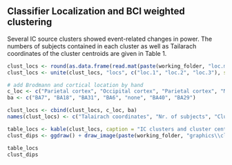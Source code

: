 ## Classifier Localization and BCI weighted clustering

Several IC source clusters showed event-related changes in power. The numbers of subjects contained in each cluster as well as Tailarach coordinates of the cluster centroids are given in Table 1.

```r

clust_locs <- round(as.data.frame(read.mat(paste(working_folder, "loc.mat", sep = ""))),0)
clust_locs <- unite(clust_locs, "locs", c("loc.1", "loc.2", "loc.3"), sep = ", ")

# add Brodmann and cortical location by hand
c_loc <- c("Parietal cortex", "Occipital cortex", "Parietal cortex", "Medial Frontal Gyrus", "WM", "Inferior Parietal cortex", "Posterior cingulate")
ba <- c("BA7", "BA18", "BA31", "BA6", "none", "BA40", "BA29")

clust_locs <- cbind(clust_locs, c_loc, ba)
names(clust_locs) <- c("Talairach coordinates", "Nr. of subjects", "Cluster", "Cortical location", "Brodmann area")

table_locs <- kable(clust_locs, caption = "IC clusters and cluster centroid locations")
clust_dips <- ggdraw() + draw_image(paste(working_folder, "graphics\\cluster_dipoles.png", sep = ""), scale = 0.9)

table_locs
clust_dips

```